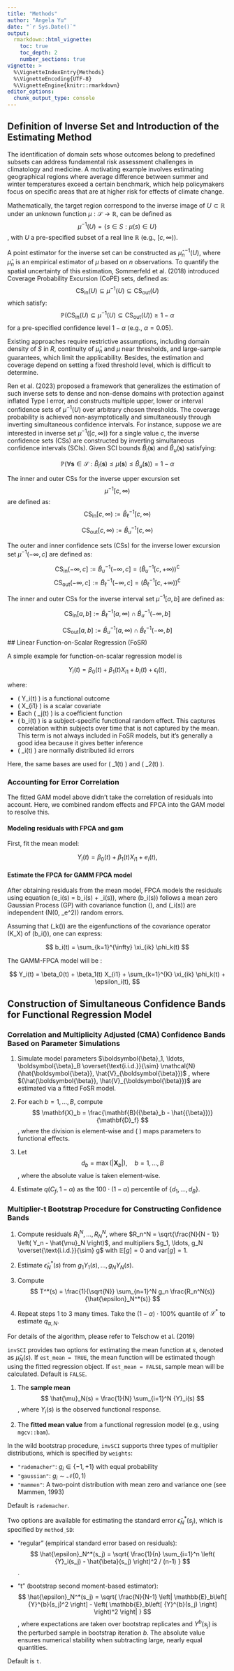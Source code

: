 ```yaml
---
title: "Methods"
author: "Angela Yu"
date: "`r Sys.Date()`"
output: 
  rmarkdown::html_vignette:
    toc: true
    toc_depth: 2
    number_sections: true
vignette: >
  %\VignetteIndexEntry{Methods}
  %\VignetteEncoding{UTF-8}
  %\VignetteEngine{knitr::rmarkdown}
editor_options: 
  chunk_output_type: console
---
```


## Definition of Inverse Set and Introduction of the Estimating Method
The identification of domain sets whose outcomes belong to predefined subsets can address fundamental risk assessment challenges in climatology and medicine. A  motivating example involves estimating geographical regions where average  difference between summer and winter temperatures exceed a certain benchmark,  which help policymakers focus on specific areas that are at higher risk for  effects of climate change.  

Mathematically, the target region correspond to the inverse image of $U \subset  \mathbb{R}$ under an unknown function $\mu: \mathcal{S} \to \mathbb{R}$, can be defined as 
$$
\mu^{-1}(U) = \{s \in S: \mu(s) \in U\}
$$
, with $U$ a pre-specified  subset of a real line $\mathbb{R}$ (e.g., $[c, \infty)$).  

A point estimator for the inverse set can be constructed as $\hat{\mu}_n^{-1}(U)$, where $\hat{\mu}_n$ is an empirical estimator of $\mu$ based on $n$ observations. To quantify the spatial uncertainty of this estimation, Sommerfeld et al. (2018)  introduced Coverage Probability Excursion (CoPE) sets, defined as: 
$$
\text{CS}_{\text{in}}(U) \subseteq \mu^{-1}(U) \subseteq \text{CS}_{\text{out}}(U)
$$
which satisfy: 
$$
\mathbb{P}\left(\text{CS}_{\text{in}}(U) \subseteq \mu^{-1}(U) \subseteq \text{CS}_{\text{out}}(U)\right) \geq 1 - \alpha
$$ 
for a pre-specified confidence level $1-\alpha$ (e.g., $\alpha = 0.05$).  

Existing approaches require restrictive assumptions, including domain density of $S$ in $R$, continuity of $\hat{\mu}_n$ and $\mu$ near thresholds, and  large-sample guarantees, which limit the applicability. Besides, the estimation  and coverage depend on setting a fixed threshold level, which is difficult to  determine.  

Ren et al. (2023) proposed a framework that generalizes the estimation of such  inverse sets to dense and non-dense domains with protection against inflated Type I error, and constructs multiple upper, lower or interval confidence sets of  $\mu^{-1}(U)$ over arbitrary chosen thresholds. The coverage probability is  achieved non-asymptotically and simultaneously through inverting simultaneous  confidence intervals. For instance, suppose we are interested in inverse set  $\mu^{-1}([c,\infty))$ for a single value $c$, the inverse confidence sets (CSs) are  constructed by inverting simultaneous confidence intervals (SCIs). Given SCI  bounds $\hat{B}_{l}(\boldsymbol{s})$ and $\hat{B}_{u}(\boldsymbol{s})$ satisfying:

$$
\mathbb{P}\left(\forall\boldsymbol{s}\in\mathcal{S}: \hat{B}_{l}(\boldsymbol{s}) \leq \mu(\boldsymbol{s}) \leq \hat{B}_{u}(\boldsymbol{s})\right) = 1-\alpha
$$

The inner and outer CSs for the inverse upper excursion set $$\mu^{-1}[c, \infty)$$ are defined as:  
$$
\text{CS}_{\text{in}}[c, \infty) := \hat{B}_\ell^{-1}[c, \infty)
$$

$$
\text{CS}_{\text{out}}[c,\infty) := \hat{B}_u^{-1}[c, \infty)
$$

The outer and inner confidence sets (CSs) for the inverse lower excursion set $\mu^{-1}\left(-\infty, c\right]$ are defined as:

$$
\text{CS}_{\text{in}}\left(-\infty, c\right] := \hat{B}_u^{-1}\left(-\infty, c\right]
= \left( \hat{B}_u^{-1}\left[c, +\infty\right) \right)^{\complement}
$$
$$
\text{CS}_{\text{out}}\left(-\infty, c\right] := \hat{B}_\ell^{-1}\left(-\infty, c\right]
= \left( \hat{B}_\ell^{-1}\left[c, +\infty\right) \right)^{\complement}
$$

The inner and outer CSs for the inverse interval set $\mu^{-1}[a, b]$ are defined as:

$$
\text{CS}_{\text{in}}[a, b] := \hat{B}_\ell^{-1}[a, \infty) \cap \hat{B}_u^{-1}(-\infty, b]
$$

$$
\text{CS}_{\text{out}}[a, b] := \hat{B}_u^{-1}[a, \infty) \cap \hat{B}_\ell^{-1}(-\infty, b]
$$
## Linear Function-on-Scalar Regression (FoSR)

A simple example for function-on-scalar regression model is

$$
Y_i(t) = \beta_0(t) + \beta_1(t) X_{i1} + b_i(t) + \epsilon_i(t),
$$

where:

- \( Y_i(t) \) is a functional outcome
- \( X_{i1} \) is a scalar covariate 
- Each \( \beta_j(t) \) is a coefficient function  
- \( b_i(t) \) is a subject-specific functional random effect. This captures correlation within subjects over time that is not captured by the mean. This term is not always included in FoSR models, but it’s generally a good idea because it gives better inference  
- \( \epsilon_i(t) \) are normally distributed iid errors

Here, the same bases are used for \( \beta_1(t) \) and \( \beta_2(t) \).

### Accounting for Error Correlation

The fitted GAM model above didn't take the correlation of residuals into account. Here, we combined random effects and FPCA into the GAM model to resolve this.

#### Modeling residuals with FPCA and gam

First, fit the mean model:

$$
Y_i(t) = \beta_0(t) + \beta_1(t) X_{i1} + e_i(t),
$$

#### Estimate the FPCA for GAMM FPCA model

After obtaining residuals from the mean model, FPCA models the residuals using equation \(e_i(s) = b_i(s) + \epsilon_i(s)\), where \(b_i(s)\) 
follows a mean zero Gaussian Process (GP) with covariance function \(\Sigma\), and \(\epsilon_i(s)\) are independent \(N(0, \sigma_e^2)\) random errors.

Assuming that \(\phi_k(\cdot)\) are the eigenfunctions of the covariance operator 
\(K_X\) of \(b_i(\cdot)\), one can express:

$$
b_i(t) = \sum_{k=1}^{\infty} \xi_{ik} \phi_k(t)
$$

The GAMM-FPCA model will be :

$$
Y_i(t) = \beta_0(t) + \beta_1(t) X_{i1} + \sum_{k=1}^{K} \xi_{ik} \phi_k(t) + \epsilon_i(t),
$$

## Construction of Simultaneous Confidence Bands for Functional Regression Model

### Correlation and Multiplicity Adjusted (CMA) Confidence Bands Based on Parameter Simulations

1.  Simulate model parameters
    $\boldsymbol{\beta}_1, \ldots, \boldsymbol{\beta}_B \overset{\text{i.i.d.}}{\sim} \mathcal{N}(\hat{\boldsymbol{\beta}}, \hat{V}_{\boldsymbol{\beta}})$
, where
    $(\hat{\boldsymbol{\beta}}, \hat{V}_{\boldsymbol{\beta}})$
    are estimated via a fitted FoSR model.

2. For each $b = 1, \ldots, B$, compute
$$
   \mathbf{X}_b = \frac{\mathbf{B}({\beta}_b - \hat{{\beta}})}{\mathbf{D}_f}
$$
, where the division is element-wise and \( \mathbf{B} \) maps parameters to functional effects.

3. Let
$$
   d_b = \max(|\mathbf{X}_b|), \quad b = 1, \ldots, B
$$
, where the absolute value is taken element-wise.

4. Estimate $q(C_f, 1 - \alpha)$ as the $100 \cdot (1 - \alpha)$ percentile of $\{d_1, \ldots, d_B\}$.

### Multiplier-t Bootstrap Procedure for Constructing Confidence Bands

1. Compute residuals $R_1^N, \ldots, R_N^N$, where $R_n^N = \sqrt{\frac{N}{N - 1}} \left( Y_n - \hat{\mu}_N \right)$, and multipliers $g_1, \ldots, g_N \overset{\text{i.i.d.}}{\sim} g$ with $\mathbb{E}[g] = 0$ and $\mathrm{var}[g] = 1$.

2. Estimate $\hat{\epsilon}_N^*(s)$ from $g_1 Y_1(s), \ldots, g_N Y_N(s)$.

3. Compute 
$$
T^*(s) = \frac{1}{\sqrt{N}} \sum_{n=1}^N g_n \frac{R_n^N(s)}{\hat{\epsilon}_N^*(s)}
$$

4. Repeat steps 1 to 3 many times. Take the $(1 - \alpha) \cdot 100\%$ quantile of $\mathcal{L}^*$ to estimate $q_{\alpha, N}$.

For details of the algorithm, please refer to Telschow et al. (2019)

`invSCI` provides two options for estimating the mean function at $s$, denoted as $\hat{\mu}_N(s)$. If `est_mean = TRUE`, the mean function will be estimated though using the fitted regression object. If `est_mean = FALSE`, sample mean will be calculated. Default is `FALSE`.

1. The **sample mean** 
$$
\hat{\mu}_N(s) = \frac{1}{N} \sum_{i=1}^N {Y}_i(s)
$$
, where ${Y}_i(s)$ is the observed functional response.

2. The **fitted mean value** from a functional regression model (e.g., using `mgcv::bam`).

In the wild bootstrap procedure, `invSCI` supports three types of multiplier distributions, which is specified by `weights`:

- `"rademacher"`: $g_i \in \{-1, +1\}$ with equal probability
- `"gaussian"`: $g_i \sim \mathcal{N}(0, 1)$
- `"mammen"`: A two-point distribution with mean zero and variance one (see Mammen, 1993)

Default is `rademacher`.

Two options are available for estimating the standard error 
$\hat{\epsilon}_N^*(s_j)$, which is specified by `method_SD`:

- "regular" (empirical standard error based on residuals):
$$
  \hat{\epsilon}_N^*(s_j) = \sqrt{ \frac{1}{n} \sum_{i=1}^n \left( {Y}_i(s_j) - \hat{\beta}(s_j) \right)^2 / (n-1) }
$$.

- "t" (bootstrap second moment-based estimator):
$$
\hat{\epsilon}_N^*(s_j) = \sqrt{ \frac{N}{N-1} \left| \mathbb{E}_b\left[ {Y}^{b}(s_j)^2 \right] - \left( \mathbb{E}_b\left[ {Y}^{b}(s_j) \right] \right)^2 \right| }
$$
, where expectations are taken over bootstrap replicates and 
${Y}^{b}(s_j)$ is the perturbed sample in bootstrap iteration $b$. The absolute value ensures numerical stability when subtracting large, nearly equal quantities.
  
Default is `t`.
  

